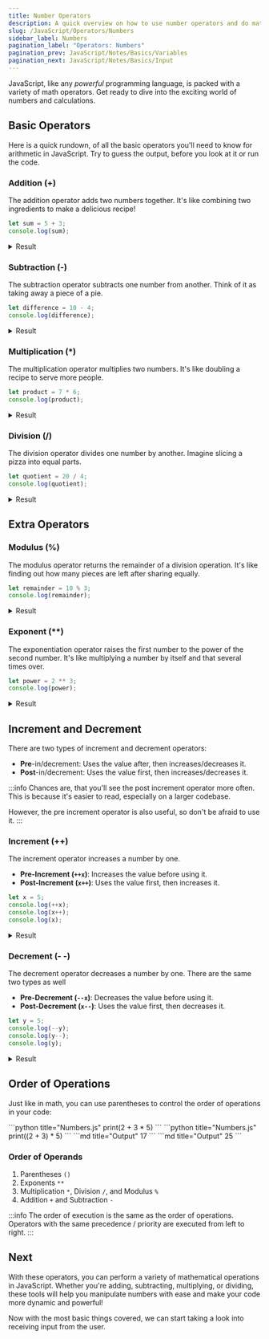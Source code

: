 ```yaml
---
title: Number Operators
description: A quick overview on how to use number operators and do math in JavaScript.
slug: /JavaScript/Operators/Numbers
sidebar_label: Numbers
pagination_label: "Operators: Numbers"
pagination_prev: JavaScript/Notes/Basics/Variables
pagination_next: JavaScript/Notes/Basics/Input
---
```



JavaScript, like any _powerful_ programming language, is packed with a variety of math operators.
Get ready to dive into the exciting world of numbers and calculations.

## Basic Operators

Here is a quick rundown, of all the basic operators you'll need to know for arithmetic in JavaScript.
Try to guess the output, before you look at it or run the code.

### Addition (<span className="text-yellow-600 dark:text-yellow-400">+</span>)
The addition operator adds two numbers together.
It's like combining two ingredients to make a delicious recipe!

```js title="Numbers.js"
let sum = 5 + 3;
console.log(sum);
```

<details>
<summary>Result</summary>
```js title="Output"
8
```
</details>

### Subtraction (<span className="text-red-600 dark:text-red-400">-</span>)
The subtraction operator subtracts one number from another.
Think of it as taking away a piece of a pie.

```js title="Numbers.js"
let difference = 10 - 4;
console.log(difference);
```

<details>
<summary>Result</summary>
```js title="Output"
6
```
</details>

### Multiplication (<span className="text-sky-600 dark:text-sky-400">*</span>)
The multiplication operator multiplies two numbers.
It's like doubling a recipe to serve more people.

```js title="Numbers.js"
let product = 7 * 6;
console.log(product);
```

<details>
<summary>Result</summary>
```js title="Output"
42
```
</details>

### Division (<span className="text-purple-600 dark:text-purple-400">/</span>)
The division operator divides one number by another.
Imagine slicing a pizza into equal parts.

```js title="Numbers.js"
let quotient = 20 / 4;
console.log(quotient);
```

<details>
<summary>Result</summary>
```js title="Output"
5
```
</details>

## Extra Operators

### Modulus (<span className="text-lime-600 dark:text-lime-400">%</span>)
The modulus operator returns the remainder of a division operation.
It's like finding out how many pieces are left after sharing equally.

```js title="Numbers.js"
let remainder = 10 % 3;
console.log(remainder);
```

<details>
<summary>Result</summary>
```js title="Output"
1
```
</details>

### Exponent (<span className="text-blue-600 dark:text-blue-400">**</span>)
The exponentiation operator raises the first number to the power of the second number.
It's like multiplying a number by itself and that several times over.

```js title="Numbers.js"
let power = 2 ** 3;
console.log(power);
```

<details>
<summary>Result</summary>
```js title="Output"
8
```
</details>

## Increment and Decrement

There are two types of increment and decrement operators:

- **Pre**-in/decrement: Uses the value after, then increases/decreases it.
- **Post**-in/decrement: Uses the value first, then increases/decreases it.

:::info
Chances are, that you'll see the post increment operator more often.
This is because it's easier to read, especially on a larger codebase.

However, the pre increment operator is also useful, so don't be afraid to use it.
:::

### Increment (<span className="text-lime-600 dark:text-lime-400">++</span>)
The increment operator increases a number by one.

- **Pre-Increment (`++x`)**: Increases the value before using it.
- **Post-Increment (`x++`)**: Uses the value first, then increases it.

```js title="Numbers.js"
let x = 5;
console.log(++x);
console.log(x++);
console.log(x);
```

<details>
<summary>Result</summary>
```js title="Output"
6 // Pre-Increment
6 // Post-Increment, but x becomes 7 after this line is done executing;
7 // x is 7 after this line#
```
</details>

### Decrement (<span className="text-rose-600 dark:text-rose-400">- -</span>)
The decrement operator decreases a number by one. There are the same two types as well

- **Pre-Decrement (`--x`)**: Decreases the value before using it.
- **Post-Decrement (`x--`)**: Uses the value first, then decreases it.

```js title="Numbers.js"
let y = 5;
console.log(--y);
console.log(y--);
console.log(y);
```

<details>
<summary>Result</summary>
```js title="Output"
4 // Pre-Decrement
4 // Post-Decrement, but y becomes 3 after this line is done executing;
3 // y is 3 after this line
```
</details>

## Order of Operations

Just like in math, you can use parentheses to control the order of operations in your code:

<Tabs groupId="parentheses">
    <TabItem value="Without ()" label="Without ()">
```python title="Numbers.js"
print(2 + 3 * 5)
```
    </TabItem>
    <TabItem value="With ()" label="With ()">
```python title="Numbers.js"
print((2 + 3) * 5)
```
    </TabItem>
</Tabs>

<Tabs groupId="parentheses">
    <TabItem value="Without ()" label="Without ()">
```md title="Output"
17
```
    </TabItem>
    <TabItem value="With ()" label="With ()">
```md title="Output"
25
```
    </TabItem>
</Tabs>

### Order of Operands

1. Parentheses `()`
2. Exponents `**`
3. Multiplication `*`, Division `/`, and Modulus `%`
4. Addition `+` and Subtraction `-`

:::info
The order of execution is the same as the order of operations. Operators with the same precedence / priority are executed from left to right.
:::

## Next
With these operators, you can perform a variety of mathematical operations in JavaScript.
Whether you're adding, subtracting, multiplying, or dividing, these tools will help you manipulate numbers with ease and make your code more dynamic and powerful!

Now with the most basic things covered, we can start taking a look into receiving input from the user.